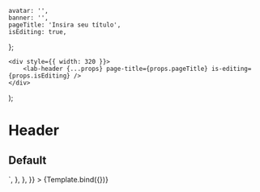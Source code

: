 

<Meta title="Components/Header" />

    avatar: '',
    banner: '',
    pageTitle: 'Insira seu título',
    isEditing: true,
};

    <div style={{ width: 320 }}>
        <lab-header {...props} page-title={props.pageTitle} is-editing={props.isEditing} />
    </div>
);

# Header

## Default

<Canvas>
    <Story
        name="All Props"
        args={headerArgs}
        parameters={{
            docs: {
                source: {
                    code: dedent`
                    <lab-header
                        avatar="${headerArgs.avatar}"
                        banner="${headerArgs.banner}"
                        pageTitle="${headerArgs.pageTitle}"
                        is-editing="${headerArgs.isEditing}"
                    ></lab-header>`,
                },
            },
        }}
    >
        {Template.bind({})}
    </Story>
</Canvas>

<Description markdown={readme} />
